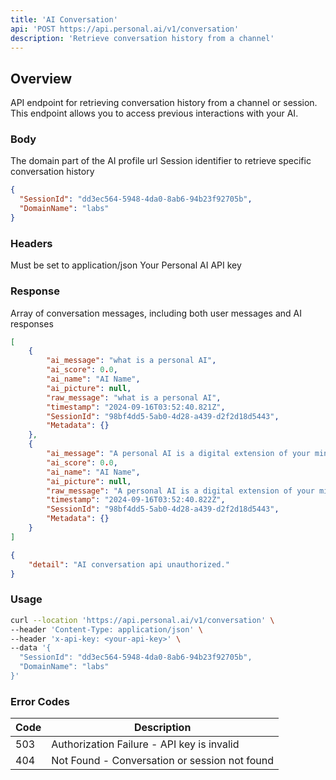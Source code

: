 ```yaml
---
title: 'AI Conversation'
api: 'POST https://api.personal.ai/v1/conversation'
description: 'Retrieve conversation history from a channel'
---
```


## Overview

API endpoint for retrieving conversation history from a channel or session. This endpoint allows you to access previous interactions with your AI.

### Body

<ParamField body="DomainName" type="string" optional>
  The domain part of the AI profile url
</ParamField>

<ParamField body="SessionId" type="string" optional>
  Session identifier to retrieve specific conversation history
</ParamField>

```json Example
{
  "SessionId": "dd3ec564-5948-4da0-8ab6-94b23f92705b",
  "DomainName": "labs"
}
```

### Headers

<ParamField header="Content-Type" type="string" required>
  Must be set to application/json
</ParamField>

<ParamField header="x-api-key" type="string" required>
  Your Personal AI API key
</ParamField>

### Response

<ResponseField name="array" type="array">
  Array of conversation messages, including both user messages and AI responses
</ResponseField>

```json Example Success Response
[
    {
        "ai_message": "what is a personal AI",
        "ai_score": 0.0,
        "ai_name": "AI Name",
        "ai_picture": null,
        "raw_message": "what is a personal AI",
        "timestamp": "2024-09-16T03:52:40.821Z",
        "SessionId": "98bf4dd5-5ab0-4d28-a439-d2f2d18d5443",
        "Metadata": {}
    },
    {
        "ai_message": "A personal AI is a digital extension of your mind...",
        "ai_score": 0.0,
        "ai_name": "AI Name",
        "ai_picture": null,
        "raw_message": "A personal AI is a digital extension of your mind...",
        "timestamp": "2024-09-16T03:52:40.822Z",
        "SessionId": "98bf4dd5-5ab0-4d28-a439-d2f2d18d5443",
        "Metadata": {}
    }
]
```

```json Example Error Response
{
    "detail": "AI conversation api unauthorized."
}
```

### Usage

```bash cURL
curl --location 'https://api.personal.ai/v1/conversation' \
--header 'Content-Type: application/json' \
--header 'x-api-key: <your-api-key>' \
--data '{
  "SessionId": "dd3ec564-5948-4da0-8ab6-94b23f92705b",
  "DomainName": "labs"
}'
```

### Error Codes

| Code | Description |
| --- | --- |
| 503 | Authorization Failure - API key is invalid |
| 404 | Not Found - Conversation or session not found |
